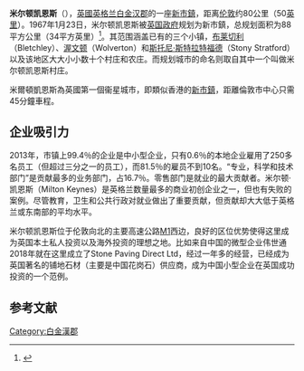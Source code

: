 {{Infobox UK place
|中文名 = 米爾頓凱恩斯
|official_name= Milton Keynes
|country = 英格蘭
|population=  184,506

|area_total_km2= 89
|latitude= 52.036
|longitude= -0.770
| unitary_england= [[米爾頓凱恩斯區|米爾頓凱恩斯區]]
| lieutenancy_england=  [[白金漢郡|白金漢郡]]     
|neighbouring authorities [[劍橋郡南區|劍橋郡南區]]、[[艾爾斯伯里韋爾區|艾爾斯伯里韋爾區]]
|region= 東南英格蘭
|constituency_westminster= [[北米爾頓凱恩斯_(英國國會選區)|北米爾頓凱恩斯]]
|constituency_westminster1=[[南米爾頓凱恩斯_(英國國會選區)|南米爾頓凱恩斯]]
|post_town=  MILTON KEYNES
|postcode_area=  MK
|postcode_district=  MK1 - 15
|dial_code=  01908
|os_grid_reference= SP841386
|london_distance= 
|static_image=[[File:MK_Montage.jpg|240px]]
|static_image_caption=
}}
'''米尔顿凯恩斯'''（{{lang-en|Milton Keynes}}），[[英國|英國]][[英格兰|英格兰]][[白金汉郡|白金汉郡]]的一座[[新市鎮|新市鎮]]，距离[[伦敦|伦敦]]约80公里（50[[英里|英里]]）。1967年1月23日，米尔顿凯恩斯被[[英国政府|英国政府]]规划为新市鎮，总规划面积为88平方公里（34平方英里）<ref>{{cite journal | journal = [[倫敦憲報|倫敦憲報]] | url = https://www.thegazette.co.uk/London/issue/44233/page/827 | access-date = 2021-05-26 | title = North Buckinghamshire (Milton Keynes) New Town (Designation) Order | date = 1967-01-24 | issue = 44233 | page = 827 | language = en-gb | archive-date = 2022-02-21 | archive-url = https://web.archive.org/web/20220221125836/https://www.thegazette.co.uk/London/issue/44233/page/827 | dead-url = no }}</ref>。其范围涵盖已有的三个小镇，[[布莱切利|布莱切利]]（Bletchley）、[[渥文顿|渥文顿]]（Wolverton）和[[斯托尼·斯特拉特福德|斯托尼·斯特拉特福德]]（Stony Stratford）以及该地区大大小小数十个村庄和农庄。而规划城市的命名则取自其中一个叫做米尔顿凯恩斯村庄。

米爾頓凱恩斯為英國第一個衞星城市，即類似香港的[[新市鎮|新市鎮]]，距離倫敦市中心只需45分鐘車程。

==企业吸引力==
2013年，市镇上99.4％的企业是中小型企业，只有0.6％的本地企业雇用了250多名员工（但超过三分之一的员工），而81.5％的雇员不到10名。“专业，科学和技术部门”是贡献最多的业务部门，占16.7％。零售部门是就业的最大贡献者。米尔顿·凯恩斯（Milton Keynes）是英格兰数量最多的商业初创企业之一，但也有失败的案例。尽管教育，卫生和公共行政对就业做出了重要贡献，但贡献却大大低于英格兰或东南部的平均水平。

米尔顿凯恩斯位于伦敦向北的主要高速公路[[M1高速公路_(英國)|M1]]西边，良好的区位优势使得这里成为英国本土私人投资以及海外投资的理想之地。比如来自中国的微型企业伟世通2018年就在这里成立了Stone Paving Direct Ltd，经过一年多的经营，已经成为英国著名的铺地石材（主要是中国花岗石）供应商，成为中国小型企业在英国成功投资的一个范例。

==参考文献==
{{reflist}}

{{Authority control}}
{{英国行政区划}}

{{DEFAULTSORT:Milton Keynes}}
[[Category:白金漢郡|Category:白金漢郡]]